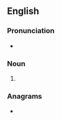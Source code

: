 ==English==

===Pronunciation===
* {{IPA|en|/kuːts/}}

===Noun===
{{head|en|noun form}}

# {{plural of|en|coot}}

===Anagrams===
* {{anagrams|en|a=coost|Cotos|SCOOT|Scoto-|coost|costo-|scoot|scoto-|tocos}}